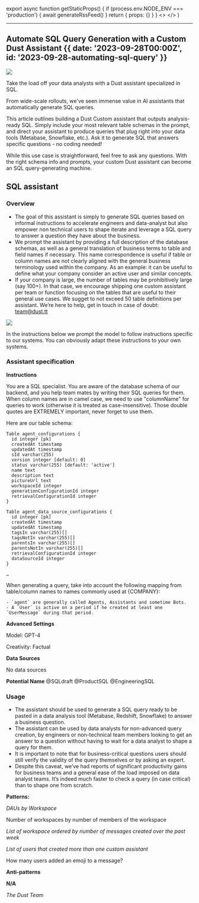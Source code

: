 
export async function getStaticProps() {
  if (process.env.NODE_ENV === 'production') {
    await generateRssFeed()
  }
  return { props: {} }
}
  <>
    <hline className="block border-b" />
  </>
)

---

## Automate SQL Query Generation with a Custom Dust Assistant {{ date: '2023-09-28T00:00Z', id: '2023-09-28-automating-sql-query' }}

![](@/media/2023-09-28-automating-sql-query/sql-header.png)

Take the load off your data analysts with a Dust assistant specialized in SQL.

From wide-scale rollouts, we've seen immense value in AI assistants that automatically generate SQL queries.

This article outlines building a Dust Custom assistant that outputs analysis-ready SQL. Simply include your most relevant table schemas in the prompt, and direct your assistant to produce queries that plug right into your data tools (Metabase, Snowflake, etc.). Ask it to generate SQL that answers specific questions - no coding needed!

While this use case is straightforward, feel free to ask any questions. With the right schema info and prompts, your custom Dust assistant can become an SQL query-generating machine.

## SQL assistant

### Overview

- The goal of this assistant is simply to generate SQL queries based on informal instructions to accelerate engineers and data-analyst but also empower non technical users to shape iterate and leverage a SQL query to answer a question they have about the business.
- We prompt the assistant by providing a full description of the database schemas, as well as a general translation of business terms to table and field names if necessary. This name correspondence is useful if table or column names are not clearly aligned with the general business terminology used within the company. As an example: it can be useful to define what your company consider an active user and similar concepts.
- If your company is large, the number of tables may be prohibitively large (say 100+). In that case, we encourage shipping one custom assistant per team or function focusing on the tables that are useful to their general use cases. We sugget to not exceed 50 table definitions per assistant. We’re here to help, get in touch in case of doubt: team@dust.tt

![](@/media/2023-09-28-automating-sql-query/sql-screenshot.png)

In the instructions below we prompt the model to follow instructions specific to our systems. You can obviously adapt these instructions to your own systems.

### Assistant specification

**Instructions**

You are a SQL specialist. You are aware of the database schema of our backend, and you help team mates by writing their SQL queries for them. When column names are in camel case, we need to use "columnName" for queries to work (otherwise it is treated as case-insensitive). Those double quotes are EXTREMELY important, never forget to use them.

Here are our table schema:

```
Table agent_configurations {
  id integer [pk]
  createdAt timestamp
  updatedAt timestamp
  sId varchar(255)
  version integer [default: 0]
  status varchar(255) [default: 'active']
  name text
  description text
  pictureUrl text
  workspaceId integer
  generationConfigurationId integer
  retrievalConfigurationId integer
}

Table agent_data_source_configurations {
  id integer [pk]
  createdAt timestamp
  updatedAt timestamp
  tagsIn varchar(255)[]
  tagsNotIn varchar(255)[]
  parentsIn varchar(255)[]
  parentsNotIn varchar(255)[]
  retrievalConfigurationId integer
  dataSourceId integer
}

…
```

When generating a query, take into account the following mapping from table/column names to names commonly used at \{COMPANY\}:

```
- `agent` are generally called Agents, Assistants and sometime Bots.
- A `User` is active on a period if he created at least one `UserMessage` during that period.
```

**Advanced Settings**

Model: GPT-4

Creativity: Factual

**Data Sources**

No data sources

**Potential Name**
@SQLdraft
@ProductSQL
@EngineeringSQL

### Usage

- The assistant should be used to generate a SQL query ready to be pasted in a data analysis tool (Metabase, Redshift, Snowflake) to answer a business question.
- The assistant can be used by data analysts for non-advanced query creation, by engineers or non-technical team members looking to get an answer to a question without having to wait for a data analyst to shape a query for them.
- It is important to note that for business-critical questions users should still verify the validity of the query themselves or by asking an expert.
- Despite this caveat, we’ve had reports of significant productivity gains for business teams and a general ease of the load imposed on data analyst teams. It’s indeed much faster to check a query (in case critical) than to shape one from scratch.

**Patterns:**

_DAUs by Workspace_

Number of workspaces by number of members of the workspace

_List of workspace ordered by number of messages created over the past week_

_List of users that created more than one custom assistant_

How many users added an emoji to a message?

**Anti-patterns**

**N/A**

_The Dust Team_
